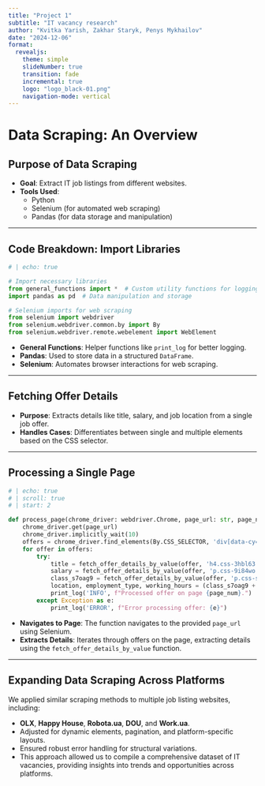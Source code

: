 ```yaml
---
title: "Project 1"
subtitle: "IT vacancy research"
author: "Kvitka Yarish, Zakhar Staryk, Penys Mykhailov"
date: "2024-12-06"
format: 
  revealjs:
    theme: simple
    slideNumber: true
    transition: fade
    incremental: true
    logo: "logo_black-01.png"
    navigation-mode: vertical
---
```


# Data Scraping: An Overview

## Purpose of Data Scraping

- **Goal**: Extract IT job listings from different websites.
- **Tools Used**: 
    - Python
    - Selenium (for automated web scraping)
    - Pandas (for data storage and manipulation)

---

## Code Breakdown: Import Libraries

```python
# | echo: true

# Import necessary libraries
from general_functions import *  # Custom utility functions for logging and other tasks
import pandas as pd  # Data manipulation and storage

# Selenium imports for web scraping
from selenium import webdriver
from selenium.webdriver.common.by import By
from selenium.webdriver.remote.webelement import WebElement
```

- **General Functions**: Helper functions like `print_log` for better logging.
- **Pandas**: Used to store data in a structured `DataFrame`.
- **Selenium**: Automates browser interactions for web scraping.

---

## Fetching Offer Details



- **Purpose**: Extracts details like title, salary, and job location from a single job offer.
- **Handles Cases**: Differentiates between single and multiple elements based on the CSS selector.

---

## Processing a Single Page
```python
# | echo: true
# | scroll: true
# | start: 2

def process_page(chrome_driver: webdriver.Chrome, page_url: str, page_num: int) -> None:
    chrome_driver.get(page_url)
    chrome_driver.implicitly_wait(10)
    offers = chrome_driver.find_elements(By.CSS_SELECTOR, 'div[data-cy="l-card"]')
    for offer in offers:
        try:
            title = fetch_offer_details_by_value(offer, 'h4.css-3hbl63')
            salary = fetch_offer_details_by_value(offer, 'p.css-9i84wo')
            class_s7oag9 = fetch_offer_details_by_value(offer, 'p.css-s7oag9')
            location, employment_type, working_hours = (class_s7oag9 + [None]*3)[:3]
            print_log('INFO', f"Processed offer on page {page_num}.")
        except Exception as e:
            print_log('ERROR', f"Error processing offer: {e}")
```



- **Navigates to Page**: The function navigates to the provided `page_url` using Selenium.
- **Extracts Details**: Iterates through offers on the page, extracting details using the `fetch_offer_details_by_value` function.

---

## Expanding Data Scraping Across Platforms

We applied similar scraping methods to multiple job listing websites, including:

- **OLX**, **Happy House**, **Robota.ua**, **DOU**, and **Work.ua**.
- Adjusted for dynamic elements, pagination, and platform-specific layouts.
- Ensured robust error handling for structural variations.
- This approach allowed us to compile a comprehensive dataset of IT vacancies, providing insights into trends and opportunities across platforms.
